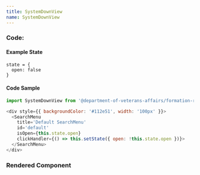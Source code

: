 ```yaml
---
title: SystemDownView
name: SystemDownView
---
```



### Code:

#### Example State
```
state = {
  open: false
}
```

#### Code Sample
```javascript
import SystemDownView from '@department-of-veterans-affairs/formation-react/SystemDownView'

<div style={{ backgroundColor: '#112e51', width: '100px' }}>
  <SearchMenu
    title='Default SearchMenu'
    id='default'
    isOpen={this.state.open}
    clickHandler={() => this.setState({ open: !this.state.open })}>
  </SearchMenu>
</div>
```

### Rendered Component

<div className="site-c-reactcomp__rendered">
  <SystemDownView
    messageLine1='This is the message that shows when the system is down.'
    messageLine2='This is an optional second line, for details or whatnot.'
  />
</div>
